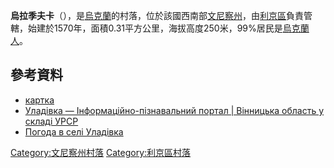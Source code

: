 {{coord|49|29|44|N|28|13|50|E|scale:30000|display=title}}

'''烏拉季夫卡'''（{{lang-uk|Уладівка}}），是[[烏克蘭|烏克蘭]]的村落，位於該國西南部[[文尼察州|文尼察州]]，由[[利京區|利京區]]負責管轄，始建於1570年，面積0.31平方公里，海拔高度250米，99%居民是[[烏克蘭人|烏克蘭人]]。

==參考資料==
*[http://gska2.rada.gov.ua/pls/z7502/A005?rdat1=28.01.2010&rf7571=2305 картка]{{dead link|date=2018年3月 |bot=InternetArchiveBot |fix-attempted=yes }}
* [http://imsu-vinnycja.com/mista-i-sela-vinnyckoi-oblasti/litynskyj-rajon/uladvka.html Уладівка — Інформаційно-пізнавальний портал | Вінницька область у складі УРСР] {{Wayback|url=http://imsu-vinnycja.com/mista-i-sela-vinnyckoi-oblasti/litynskyj-rajon/uladvka.html |date=20200219051722 }}
* [http://weather.in.ua/ua/vinnickaja/26830 Погода в селі Уладівка] {{Wayback|url=http://weather.in.ua/ua/vinnickaja/26830 |date=20111220084004 }}

[[Category:文尼察州村落|Category:文尼察州村落]]
[[Category:利京區村落|Category:利京區村落]]


{{Vinnytsia-geo-stub}}